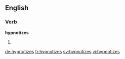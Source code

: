 ==English==

===Verb===
'''hypnotizes'''

# {{third-person singular of|hypnotize}}

[[de:hypnotizes]]
[[fr:hypnotizes]]
[[sv:hypnotizes]]
[[vi:hypnotizes]]